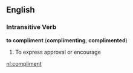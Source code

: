 ==English==
===Intransitive Verb===
'''to compliment''' ('''complimenting''', '''complimented''')
#To express approval or encourage

[[nl:compliment]]